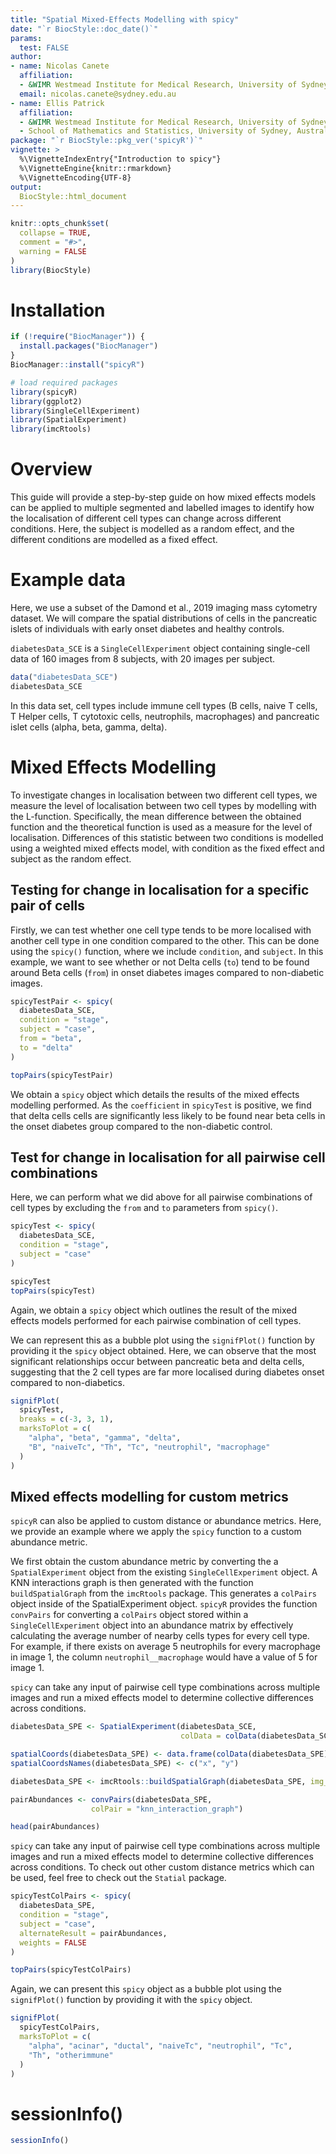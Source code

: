 ```yaml
---
title: "Spatial Mixed-Effects Modelling with spicy"
date: "`r BiocStyle::doc_date()`"
params:
  test: FALSE
author:
- name: Nicolas Canete
  affiliation:  
  - &WIMR Westmead Institute for Medical Research, University of Sydney, Australia
  email: nicolas.canete@sydney.edu.au
- name: Ellis Patrick
  affiliation:
  - &WIMR Westmead Institute for Medical Research, University of Sydney, Australia
  - School of Mathematics and Statistics, University of Sydney, Australia
package: "`r BiocStyle::pkg_ver('spicyR')`"
vignette: >
  %\VignetteIndexEntry{"Introduction to spicy"}
  %\VignetteEngine{knitr::rmarkdown}
  %\VignetteEncoding{UTF-8}
output: 
  BiocStyle::html_document
---
```


```r
knitr::opts_chunk$set(
  collapse = TRUE,
  comment = "#>",
  warning = FALSE
)
library(BiocStyle)
```


# Installation

```r
if (!require("BiocManager")) {
  install.packages("BiocManager")
}
BiocManager::install("spicyR")
```

```r
# load required packages
library(spicyR)
library(ggplot2)
library(SingleCellExperiment)
library(SpatialExperiment)
library(imcRtools)
```

# Overview
This guide will provide a step-by-step guide on how mixed effects models can be 
applied to multiple segmented and labelled images to identify how the 
localisation of different cell types can change across different conditions. 
Here, the subject is modelled as a random effect, and the different conditions 
are modelled as a fixed effect.

# Example data
Here, we use a subset of the Damond et al., 2019 imaging mass cytometry dataset. We will compare 
the spatial distributions of cells in the pancreatic islets of individuals with early onset diabetes and healthy controls. 

`diabetesData_SCE` is a `SingleCellExperiment` object containing single-cell data of 160 images 
from 8 subjects, with 20 images per subject.


```r
data("diabetesData_SCE")
diabetesData_SCE
```

In this data set, cell types include immune cell types (B cells, naive T cells,
T Helper cells, T cytotoxic cells, neutrophils, macrophages) and pancreatic islet
cells (alpha, beta, gamma, delta).

# Mixed Effects Modelling

To investigate changes in localisation between two different cell types, we 
measure the level of localisation between two cell types by modelling with the 
L-function. Specifically, the mean difference 
between the obtained function and the theoretical function is used as a measure
for the level of localisation. Differences of this statistic between two 
conditions is modelled using a weighted mixed effects model, with condition as 
the fixed effect and subject as the random effect.

## Testing for change in localisation for a specific pair of cells

Firstly, we can test whether one cell type tends to be more localised with another cell type 
in one condition compared to the other. This can be done using the `spicy()` 
function, where we include `condition`, and `subject`. In this example, we want 
to see whether or not Delta cells (`to`) tend to be found around Beta cells (`from`)
in onset diabetes images compared to non-diabetic images.

```r
spicyTestPair <- spicy(
  diabetesData_SCE,
  condition = "stage",
  subject = "case",
  from = "beta",
  to = "delta"
)

topPairs(spicyTestPair)
```

We obtain a `spicy` object which details the results of the mixed effects 
modelling performed. As the `coefficient` in `spicyTest` is positive, we find 
that delta cells cells are significantly less likely to be found near beta cells
in the onset diabetes group compared to the non-diabetic control.

## Test for change in localisation for all pairwise cell combinations

Here, we can perform what we did above for all pairwise combinations of cell 
types by excluding the `from` and `to` parameters from `spicy()`.

```r
spicyTest <- spicy(
  diabetesData_SCE,
  condition = "stage",
  subject = "case"
)

spicyTest
topPairs(spicyTest)
```

Again, we obtain a `spicy` object which outlines the result of the mixed effects 
models performed for each pairwise combination of cell types.

We can represent this as a bubble plot using the `signifPlot()` function by 
providing it the `spicy` object obtained. Here, we can observe that the most
significant relationships occur between pancreatic beta and delta cells, suggesting
that the 2 cell types are far more localised during diabetes onset compared to
non-diabetics.
```r
signifPlot(
  spicyTest,
  breaks = c(-3, 3, 1),
  marksToPlot = c(
    "alpha", "beta", "gamma", "delta",
    "B", "naiveTc", "Th", "Tc", "neutrophil", "macrophage"
  )
)
```
## Mixed effects modelling for custom metrics

`spicyR` can also be applied to custom distance or abundance metrics. Here, we
provide an example where we apply the `spicy` function to a custom abundance
metric.

We first obtain the custom abundance metric by converting the a `SpatialExperiment`
object from the existing `SingleCellExperiment` object. A KNN interactions graph
is then generated with the function `buildSpatialGraph` from the `imcRtools` package.
This generates a `colPairs` object inside of the SpatialExperiment object.
`spicyR` provides the function `convPairs` for converting a `colPairs` object stored
within a `SingleCellExperiment` object into an abundance matrix by effectively 
calculating the average number of nearby cells types for every cell type. 
For example, if there exists on average 5 neutrophils for every macrophage in
image 1, the column `neutrophil__macrophage` would have a value of 5 for image 1.

`spicy` can take any input of pairwise cell type combinations across 
multiple images and run a mixed effects model to determine collective differences
across conditions. 
```r
diabetesData_SPE <- SpatialExperiment(diabetesData_SCE,
                                      colData = colData(diabetesData_SCE)) 

spatialCoords(diabetesData_SPE) <- data.frame(colData(diabetesData_SPE)$x, colData(diabetesData_SPE)$y) |> as.matrix()
spatialCoordsNames(diabetesData_SPE) <- c("x", "y")

diabetesData_SPE <- imcRtools::buildSpatialGraph(diabetesData_SPE, img_id = "imageID", type = "knn", k = 20, coords = c("x", "y"))

pairAbundances <- convPairs(diabetesData_SPE,
                  colPair = "knn_interaction_graph")

head(pairAbundances)
```

`spicy` can take any input of pairwise cell type combinations across 
multiple images and run a mixed effects model to determine collective differences
across conditions. To check out other custom distance metrics which can be used,
feel free to check out the `Statial` package.
```r
spicyTestColPairs <- spicy(
  diabetesData_SPE,
  condition = "stage",
  subject = "case",
  alternateResult = pairAbundances,
  weights = FALSE
)

topPairs(spicyTestColPairs)
```

Again, we can present this `spicy` object as a bubble plot using the 
`signifPlot()` function by providing it with the `spicy` object.
```r
signifPlot(
  spicyTestColPairs,
  marksToPlot = c(
    "alpha", "acinar", "ductal", "naiveTc", "neutrophil", "Tc",
    "Th", "otherimmune"
  )
)
```

# sessionInfo()

```r
sessionInfo()
```

